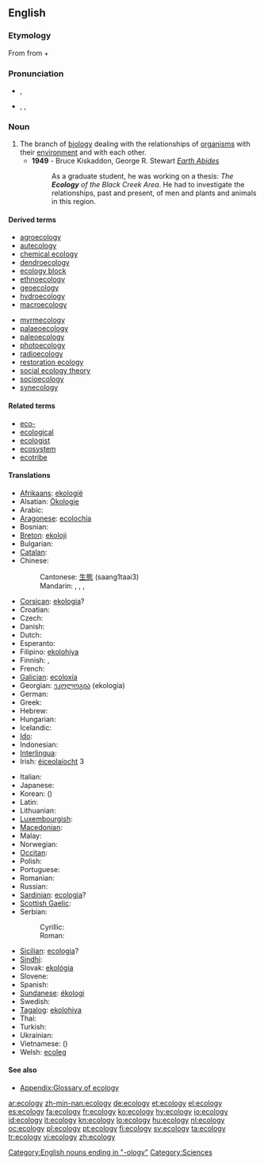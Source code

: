 {{wikipedia}}
==English==

===Etymology===
From {{etyl|de|en}} {{term|ökologie|lang=de}} from {{etyl|grc|en}} {{term|οἶκος||house|tr=oikos|lang=grc|sc=polytonic}} + {{term|-λογία||study of|tr=-logia|lang=grc|sc=polytonic}}

===Pronunciation===
* {{a|UK}} {{IPA|/ɪ.ˈkɒlə.dʒɪ/}}, {{SAMPA|/I."kQ.l@.dZI/}}
* {{a|US}} {{enPR|ĕkŏlŏjĕ}}, {{IPA|/i.ˈkɑ.lə.dʒi/}}, {{SAMPA|/i."kA.l@.dZi/}}

===Noun===
{{en-noun|ecologies|-}}

# The branch of [[biology]] dealing with the relationships of [[organism]]s with their [[environment]] and with each other.
#* '''1949''' - Bruce Kiskaddon, George R. Stewart ''[[w:Earth_Abides|Earth Abides]]''
#*: As a graduate student, he was working on a thesis: ''The '''Ecology''' of the Black Creek Area''.  He had to investigate the relationships, past and present, of men and plants and animals in this region.

====Derived terms====
{{top2}}
*[[agroecology]]
*[[autecology]]
*[[chemical ecology]]
*[[dendroecology]]
*[[ecology block]]
*[[ethnoecology]]
*[[geoecology]]
*[[hydroecology]]
*[[macroecology]]
{{mid2}}
*[[myrmecology]]
*[[palaeoecology]]
*[[paleoecology]]
*[[photoecology]]
*[[radioecology]]
*[[restoration ecology]]
*[[social ecology theory]]
*[[socioecology]]
*[[synecology]]
{{bottom2}}

====Related terms====
* [[eco-]]
* [[ecological]]
* [[ecologist]]
* [[ecosystem]]
* [[ecotribe]]

====Translations====
{{trans-top|branch of biology}}
* [[Afrikaans]]: [[ekologië]] {{f}}
* Alsatian: [[Ökologie]] {{f}}
* Arabic: {{t|ar|علم البيئة|m|tr=3ilm al-bii'a|sc=Arab}}
* [[Aragonese]]: [[ecolochía]] {{f}}
* Bosnian: {{t+|bs|ekologija|f}}
* [[Breton]]: [[ekoloji]] {{f}}
* Bulgarian: {{t+|bg|екология|f|tr=ekologija}}
* [[Catalan]]: {{t-|ca|ecologia|f}}
* Chinese:
*: Cantonese: [[生態]] (saang1taai3)
*: Mandarin: {{t-|cmn|生態|sc=Hani}}, {{t-|cmn|生态|tr=shēngtài|sc=Hani}}, {{t-|cmn|生態學|sc=Hani}}, {{t-|cmn|生态学|tr=shēngtàixué|sc=Hani}}
* [[Corsican]]: [[ekologia]]?
* Croatian: {{t+|hr|ekologija|f}}
* Czech: {{t+|cs|ekologie|f}}
* Danish: {{t+|da|økologi|c}}
* Dutch: {{t+|nl|ecologie|f}}
* Esperanto: {{t-|eo|ekologio|xs=Esperanto}}
* Filipino: [[ekolohiya]]
* Finnish: {{t-|fi|ekologia}}, {{t|fi|ympäristötiede}}
* French: {{t+|fr|écologie|f}}
* [[Galician]]: [[ecoloxía]] {{f}}
* Georgian: [[ეკოლოგია]] (ekologia)
* German: {{t+|de|Ökologie|f}}
* Greek: {{t+|el|οικολογία|f|tr=oikología}}
* Hebrew: {{t|he|אקולוגיה|f|tr=ekologyia|sc=Hebr}}
* Hungarian: {{t+|hu|ökológia}}
* Icelandic: {{t|is|vistifræði|n}}
* [[Ido]]: {{t+|io|ekologio|xs=Ido}}
* Indonesian: {{t-|id|ekologi|xs=Indonesian}}
* [[Interlingua]]: {{t-|ia|ecologia|xs=Interlingua}}
* Irish: [[éiceolaíocht]] {{f}} 3
{{trans-mid}}
* Italian: {{t+|it|ecologia|f}}
* Japanese: {{t|ja|生態学|tr=せいたいがく, seitaigaku|sc=Jpan}}
* Korean: {{t|ko|생태학|tr=sangdae-hak|sc=Kore}} ({{t|ko|生態學|sc=Kore}})
* Latin: {{t-|la|oecologia|f}}
* Lithuanian: {{t-|lt|ekologija|f|xs=Lithuanian}}
* [[Luxembourgish]]: {{t-|lb|Ökologie|f|xs=Luxembourgish}}
* [[Macedonian]]: {{t-|mk|екологија|f|tr=ekológija}}
* Malay: {{t-|ms|ekologi|xs=Malay}}
* Norwegian: {{t+|no|økologi|m}}
* [[Occitan]]: {{t+|oc|ecologia|f|xs=Occitan}}
* Polish: {{t+|pl|ekologia|f}}
* Portuguese: {{t+|pt|ecologia|f}}
* Romanian: {{t-|ro|ecologie|f}}
* Russian: {{t+|ru|экология|f|tr=ekológija}}
* [[Sardinian]]: [[ecologia]]? {{f}}
* [[Scottish Gaelic]]: {{t-|gd|eag-eòlas|m|xs=Scottish Gaelic}}
* Serbian:
*: Cyrillic: {{t-|sr|екологија|f|sc=Cyrl}}
*: Roman: {{t-|sr|ekologija|f}}
* [[Sicilian]]: [[ecologia]]? {{f}}
* [[Sindhi]]: {{sd-Arab|[[سهجياڀياس|سَهِجِياڀياس]]}} {{m}}
* Slovak: [[ekológia]] {{f}}
* Slovene: {{t+|sl|ekologija|f}}
* Spanish: {{t+|es|ecología|f}}
* [[Sundanese]]: [[ékologi]]
* Swedish: {{t+|sv|ekologi|c}}
* [[Tagalog]]: [[ekolohiya]]
* Thai: {{t|th|นิเวศวิทยา|tr=níwêt wíttáyaa|sc=Thai}}
* Turkish: {{t-|tr|ekologi}}
* Ukrainian: {{t+|uk|екологія|f|tr=ekologija|xs=Ukrainian}}
* Vietnamese: {{t|vi|sinh thái học}} ({{t|vi|生態學}})
* Welsh: [[ecoleg]]
{{trans-bottom}}

====See also====
* [[Appendix:Glossary of ecology]]

[[Category:English nouns ending in "-ology"]]
[[Category:Sciences]]

[[ar:ecology]]
[[zh-min-nan:ecology]]
[[de:ecology]]
[[et:ecology]]
[[el:ecology]]
[[es:ecology]]
[[fa:ecology]]
[[fr:ecology]]
[[ko:ecology]]
[[hy:ecology]]
[[io:ecology]]
[[id:ecology]]
[[it:ecology]]
[[kn:ecology]]
[[lo:ecology]]
[[hu:ecology]]
[[nl:ecology]]
[[oc:ecology]]
[[pl:ecology]]
[[pt:ecology]]
[[fi:ecology]]
[[sv:ecology]]
[[ta:ecology]]
[[tr:ecology]]
[[vi:ecology]]
[[zh:ecology]]